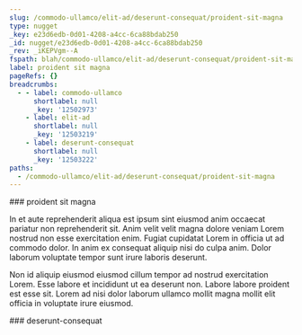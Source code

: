 ```yaml
---
slug: /commodo-ullamco/elit-ad/deserunt-consequat/proident-sit-magna
type: nugget
_key: e23d6edb-0d01-4208-a4cc-6ca88bdab250
_id: nugget/e23d6edb-0d01-4208-a4cc-6ca88bdab250
_rev: _iKEPVgm--A
fspath: blah/commodo-ullamco/elit-ad/deserunt-consequat/proident-sit-magna.md
label: proident sit magna
pageRefs: {}
breadcrumbs:
  - - label: commodo-ullamco
      shortlabel: null
      _key: '12502973'
    - label: elit-ad
      shortlabel: null
      _key: '12503219'
    - label: deserunt-consequat
      shortlabel: null
      _key: '12503222'
paths:
  - /commodo-ullamco/elit-ad/deserunt-consequat/proident-sit-magna
---
```


<NuggetArea>
<Nugget slug="/commodo-ullamco/elit-ad/deserunt-consequat/proident-sit-magna" type="nugget" _key="e23d6edb-0d01-4208-a4cc-6ca88bdab250" _id="nugget/e23d6edb-0d01-4208-a4cc-6ca88bdab250" _rev="_iKEPVgm--A" fspath="blah/commodo-ullamco/elit-ad/deserunt-consequat/proident-sit-magna.md" label="proident sit magna" paths="/commodo-ullamco/elit-ad/deserunt-consequat/proident-sit-magna">
<NuggetBody>
### proident sit magna

In et aute reprehenderit aliqua est ipsum sint eiusmod anim occaecat pariatur non reprehenderit sit. Anim velit velit magna dolore veniam Lorem nostrud non esse exercitation enim. Fugiat cupidatat Lorem in officia ut ad commodo dolor. In anim ex consequat aliquip nisi do culpa anim. Dolor laborum voluptate tempor sunt irure laboris deserunt.

Non id aliquip eiusmod eiusmod cillum tempor ad nostrud exercitation Lorem. Esse labore et incididunt ut ea deserunt non. Labore labore proident est esse sit. Lorem ad nisi dolor laborum ullamco mollit magna mollit elit officia in voluptate irure eiusmod.

</NuggetBody>
<Breadcrumbs>
<Crumbs>
<Crumb _key="12502973" label="commodo-ullamco" /><Crumb _key="12503219" label="elit-ad" /><Crumb _key="12503222" label="deserunt-consequat" />
</Crumbs>
</Breadcrumbs>
</Nugget>

<NuggetsInbound>
</NuggetsInbound>
<NuggetsOutbound>
</NuggetsOutbound>
</NuggetArea>
<PassagesInbound>
<Passage direction="inbound" type="passage" _key="12503222" _id="passage/12503222" _rev="_iKEPVge--_" label="deserunt-consequat" passage="deserunt-consequat" fspath="blah/commodo-ullamco/elit-ad/deserunt-consequat" paths="/commodo-ullamco/elit-ad/deserunt-consequat" slug="/commodo-ullamco/elit-ad/deserunt-consequat">
<NuggetBody>
### deserunt-consequat

</NuggetBody>
<Breadcrumbs>
<Crumbs>
<Crumb _key="12502973" label="commodo-ullamco" /><Crumb _key="12503219" label="elit-ad" />
</Crumbs>
</Breadcrumbs>
</Passage>

</PassagesInbound>
<PassagesOutbound>
</PassagesOutbound>